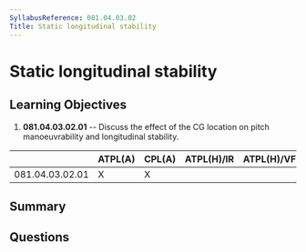 ```yaml
---
SyllabusReference: 081.04.03.02
Title: Static longitudinal stability
---
```


# Static longitudinal stability

## Learning Objectives

1. **081.04.03.02.01** -- Discuss the effect of the CG location on pitch
   manoeuvrability and longitudinal stability.

|                 | ATPL(A) | CPL(A) | ATPL(H)/IR | ATPL(H)/VFR | CPL(H) | IR  | CBIR(A) |
| --------------- | ------- | ------ | ---------- | ----------- | ------ | --- | ------- |
| 081.04.03.02.01 | X       | X      |            |             |        |     |         |

## Summary

## Questions

